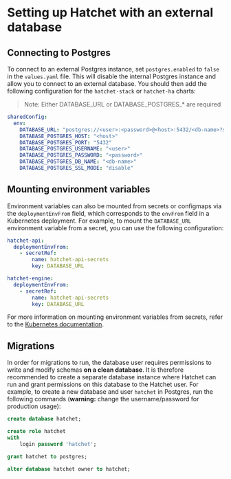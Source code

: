 # Setting up Hatchet with an external database

## Connecting to Postgres

To connect to an external Postgres instance, set `postgres.enabled` to `false` in the `values.yaml` file. This will disable the internal Postgres instance and allow you to connect to an external database. You should then add the following configuration for the `hatchet-stack` or `hatchet-ha` charts:

> Note: Either DATABASE_URL or DATABASE_POSTGRES_* are required
```yaml
sharedConfig:
  env:
    DATABASE_URL: "postgres://<user>:<password>@<host>:5432/<db-name>?sslmode=disable"
    DATABASE_POSTGRES_HOST: "<host>"
    DATABASE_POSTGRES_PORT: "5432"
    DATABASE_POSTGRES_USERNAME: "<user>"
    DATABASE_POSTGRES_PASSWORD: "<password>"
    DATABASE_POSTGRES_DB_NAME: "<db-name>"
    DATABASE_POSTGRES_SSL_MODE: "disable"
```

## Mounting environment variables

Environment variables can also be mounted from secrets or configmaps via the `deploymentEnvFrom` field, which corresponds to the `envFrom` field in a Kubernetes deployment. For example, to mount the `DATABASE_URL` environment variable from a secret, you can use the following configuration:

```yaml
hatchet-api:
  deploymentEnvFrom:
    - secretRef:
        name: hatchet-api-secrets
        key: DATABASE_URL

hatchet-engine:
  deploymentEnvFrom:
    - secretRef:
        name: hatchet-api-secrets
        key: DATABASE_URL
```

For more information on mounting environment variables from secrets, refer to the [Kubernetes documentation](https://kubernetes.io/docs/tasks/inject-data-application/distribute-credentials-secure/#configure-all-key-value-pairs-in-a-secret-as-container-environment-variables).

## Migrations

In order for migrations to run, the database user requires permissions to write and modify schemas **on a clean database**. It is therefore recommended to create a separate database instance where Hatchet can run and grant permissions on this database to the Hatchet user. For example, to create a new database and user `hatchet` in Postgres, run the following commands (**warning:** change the username/password for production usage):

```sql
create database hatchet;

create role hatchet
with
    login password 'hatchet';

grant hatchet to postgres;

alter database hatchet owner to hatchet;
```
